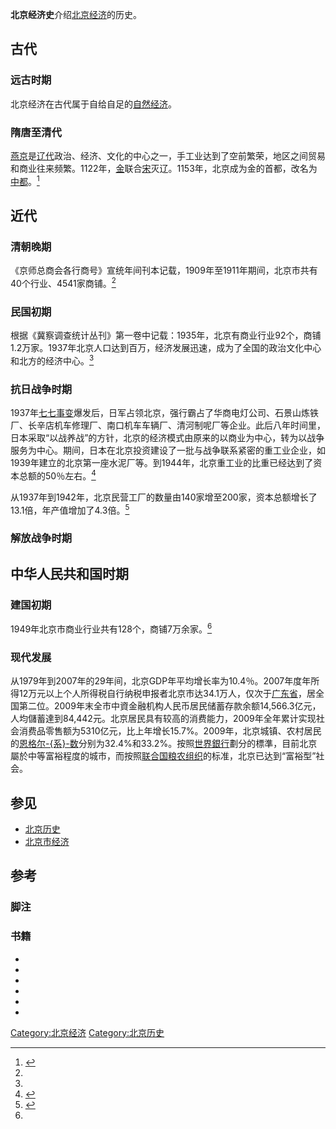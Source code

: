 '''北京经济史'''介绍[[北京经济|北京经济]]的历史。

==古代==
===远古时期===
北京经济在古代属于自给自足的[[自然经济|自然经济]]。

===隋唐至清代===
[[燕京|燕京]]是[[辽代|辽代]]政治、经济、文化的中心之一，手工业达到了空前繁荣，地区之间贸易和商业往来频繁。1122年，[[金朝|金]]联合[[宋朝|宋]]灭辽。1153年，北京成为金的首都，改名为[[金中都|中都]]。<ref>{{harvnb|李京文|2010|loc=第1章}}</ref>

==近代==
===清朝晚期===
《京师总商会各行商号》宣统年间刊本记载，1909年至1911年期间，北京市共有40个行业、4541家商铺。<ref name=kz/>

===民国初期===
根据《冀察调查统计丛刊》第一卷中记载：1935年，北京有商业行业92个，商铺1.2万家。1937年北京人口达到百万，经济发展迅速，成为了全国的政治文化中心和北方的经济中心。<ref name=kz/>

===抗日战争时期===
1937年[[七七事变|七七事变]]爆发后，日军占领北京，强行霸占了华商电灯公司、石景山炼铁厂、长辛店机车修理厂、南口机车车辆厂、清河制呢厂等企业。此后八年时间里，日本采取“以战养战”的方针，北京的经济模式由原来的以商业为中心，转为以战争服务为中心。期间，日本在北京投资建设了一批与战争联系紧密的重工业企业，如1939年建立的北京第一座水泥厂等。到1944年，北京重工业的比重已经达到了资本总额的50％左右。<ref name=kz>{{cite web|title=抗战时期的北京经济史|url=http://news.xinhuanet.com/fortune/2005-09/02/content_3432377.htm|website=新华网|publisher=北京现代商报|accessdate=2017-03-31|date=2005-09-02|archive-date=2007-01-06|archive-url=https://web.archive.org/web/20070106181839/http://news.xinhuanet.com/fortune/2005-09/02/content_3432377.htm|dead-url=no}}</ref>

从1937年到1942年，北京民营工厂的数量由140家增至200家，资本总额增长了13.1倍，年产值增加了4.3倍。<ref>{{cite book|author1=曹子西|title=北京通史|date=1994-10-01|publisher=中国书店出版社|chapter=民国卷}}</ref>

===解放战争时期===


==中华人民共和国时期==
===建国初期===
1949年北京市商业行业共有128个，商铺7万余家。<ref name=kz/>
===现代发展===
从1979年到2007年的29年间，北京GDP年平均增长率为10.4％。2007年度年所得12万元以上个人所得税自行纳税申报者北京市达34.1万人，仅次于[[广东省|广东省]]，居全国第二位。2009年末全市中資金融机构人民币居民储蓄存款余额14,566.3亿元，人均儲蓄達到84,442元。北京居民具有较高的消费能力，2009年全年累计实现社会消费品零售额为5310亿元，比上年增长15.7%。2009年，北京城镇、农村居民的[[恩格尔系数|恩格尔-{系}-数]]分别为32.4%和33.2%。按照[[世界銀行|世界銀行]]劃分的標準，目前北京屬於中等富裕程度的城市，而按照[[联合国粮农组织|联合国粮农组织]]的标准，北京已达到“富裕型”社会。{{来源请求}}

==参见==
*[[北京历史|北京历史]]
*[[北京市经济|北京市经济]]
==参考==
===脚注===
{{reflist|2}}
===书籍===
*{{Citation|author1=[[孙健_(1925年)|孙健]]|title=北京古代经济史|date=1996|publisher=[[北京燕山出版社|北京燕山出版社]]|isbn=9787540207694}}
*{{Citation|author1=[[于德源|于德源]]|title=北京农业史|date=2014|publisher=[[人民出版社|人民出版社]]|isbn=7010138869}}
*{{Citation|author1=[[李京文|李京文]]|author2=何喜军|editor=周桂元|title=北京制造业发展史|date=2010|publisher=[[中国财政经济出版社|中国财政经济出版社]]|isbn=7509524342}}
*{{Citation|author1=王岗|author2=齐大之|title=北京商业史|date=2011|publisher=人民出版社|isbn=9787010099521}}
*{{Citation|author1=孙健|author2=刘娟|author3=李建平|author4=毕惠芳|title=北京经济史资料: 近代北京商业部分|date=1990|publisher=[[北京燕山出版社|北京燕山出版社]]}}
*{{Citation|author1=李志英|editor=1995|title=中国近代工业的产生与发展|publisher=[[北京科学技术出版社|北京科学技术出版社]]|isbn=7530416340}}
[[Category:北京经济|Category:北京经济]]
[[Category:北京历史|Category:北京历史]]